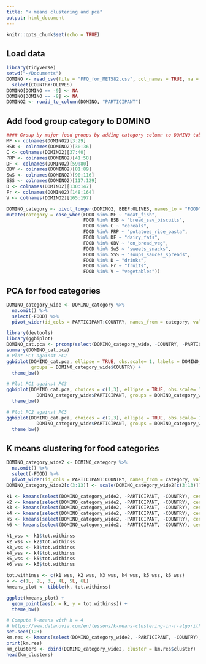 ```yaml
---
title: "k means clustering and pca"
output: html_document
---
```


```r
knitr::opts_chunk$set(echo = TRUE)
```

## Load data
```r
library(tidyverse)
setwd("~/Documents")
DOMINO <- read_csv(file = "FFQ_for_MET582.csv", col_names = TRUE, na = "NA") %>%
  select(COUNTRY:OLIVES)
DOMINO[DOMINO == -9] <- NA
DOMINO[DOMINO == -8] <- NA
DOMINO2 <- rowid_to_column(DOMINO, "PARTICIPANT")
```

## Add food group category to DOMINO
```r
#### Group by major food groups by adding category column to DOMINO table
MF <- colnames(DOMINO2)[3:29]
BSB <- colnames(DOMINO2)[30:36]
C <- colnames(DOMINO2)[37:40]
PRP <- colnames(DOMINO2)[41:58]
DF <- colnames(DOMINO2)[59:80]
OBV <- colnames(DOMINO2)[81:89]
SwS <- colnames(DOMINO2)[90:116]
SSS <- colnames(DOMINO2)[117:129]
D <- colnames(DOMINO2)[130:147]
Fr <- colnames(DOMINO2)[148:164]
V <- colnames(DOMINO2)[165:197]

DOMINO_category <- pivot_longer(DOMINO2, BEEF:OLIVES, names_to = "FOOD", values_to = "FFQ") %>%
mutate(category = case_when(FOOD %in% MF ~ "meat_fish",
                            FOOD %in% BSB ~ "bread_sav_biscuits",
                            FOOD %in% C ~ "cereals",
                            FOOD %in% PRP ~ "potatoes_rice_pasta",
                            FOOD %in% DF ~ "dairy_fats",
                            FOOD %in% OBV ~ "on_bread_veg",
                            FOOD %in% SwS ~ "sweets_snacks",
                            FOOD %in% SSS ~ "soups_sauces_spreads",
                            FOOD %in% D ~ "drinks",
                            FOOD %in% Fr ~ "fruits",
                            FOOD %in% V ~ "vegetables")) 
```

## PCA for food categories
```r
DOMINO_category_wide <- DOMINO_category %>%
  na.omit() %>%
  select(-FOOD) %>%
  pivot_wider(id_cols = PARTICIPANT:COUNTRY, names_from = category, values_from = FFQ, values_fn = sum)

library(devtools)
library(ggbiplot)
DOMINO_cat.pca <- prcomp(select(DOMINO_category_wide, -COUNTRY, -PARTICIPANT), center = TRUE, scale. = TRUE)
summary(DOMINO_cat.pca)
# Plot PC1 against PC2
ggbiplot(DOMINO_cat.pca, ellipse = TRUE, obs.scale= 1, labels = DOMINO_category_wide$PARTICIPANT, 
         groups = DOMINO_category_wide$COUNTRY) +
  theme_bw()

# Plot PC1 against PC3
ggbiplot(DOMINO_cat.pca, choices = c(1,3), ellipse = TRUE, obs.scale= 1, labels =
           DOMINO_category_wide$PARTICIPANT, groups = DOMINO_category_wide$COUNTRY) +
  theme_bw()

# Plot PC2 against PC3
ggbiplot(DOMINO_cat.pca, choices = c(2,3), ellipse = TRUE, obs.scale= 1, labels =
           DOMINO_category_wide$PARTICIPANT, groups = DOMINO_category_wide$COUNTRY) +
  theme_bw()
```

## K means clustering for food categories
```r
DOMINO_category_wide2 <- DOMINO_category %>%
  na.omit() %>%
  select(-FOOD) %>%
  pivot_wider(id_cols = PARTICIPANT:COUNTRY, names_from = category, values_from = FFQ, values_fn = sum) 
DOMINO_category_wide2[c(3:13)] <- scale(DOMINO_category_wide2[c(3:13)])

k1 <- kmeans(select(DOMINO_category_wide2, -PARTICIPANT, -COUNTRY), centers = 1)
k2 <- kmeans(select(DOMINO_category_wide2, -PARTICIPANT, -COUNTRY), centers = 2)
k3 <- kmeans(select(DOMINO_category_wide2, -PARTICIPANT, -COUNTRY), centers = 3)
k4 <- kmeans(select(DOMINO_category_wide2, -PARTICIPANT, -COUNTRY), centers = 4)
k5 <- kmeans(select(DOMINO_category_wide2, -PARTICIPANT, -COUNTRY), centers = 5)
k6 <- kmeans(select(DOMINO_category_wide2, -PARTICIPANT, -COUNTRY), centers = 6)

k1_wss <- k1$tot.withinss
k2_wss <- k2$tot.withinss
k3_wss <- k3$tot.withinss
k4_wss <- k4$tot.withinss
k5_wss <- k5$tot.withinss
k6_wss <- k6$tot.withinss

tot.withinss <- c(k1_wss, k2_wss, k3_wss, k4_wss, k5_wss, k6_wss)
k <- c(1L, 2L, 3L, 4L, 5L, 6L)
kmeans_plot <- tibble(k, tot.withinss)

ggplot(kmeans_plot) +
  geom_point(aes(x = k, y = tot.withinss)) +
  theme_bw()

# Compute k-means with k = 4
# https://www.datanovia.com/en/lessons/k-means-clustering-in-r-algorith-and-practical-examples/
set.seed(123)
km.res <- kmeans(select(DOMINO_category_wide2, -PARTICIPANT, -COUNTRY), 4, nstart = 25)
print(km.res)
km_clusters <- cbind(DOMINO_category_wide2, cluster = km.res$cluster)
head(km_clusters)
```
